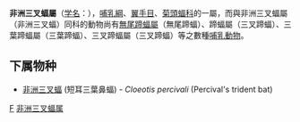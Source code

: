 {{Unreferenced|time=2019-04-10T10:05:49+00:00}}
{{Automatic taxobox
| taxon = Cloeotis
| authority =  
}}

'''非洲三叉蝠屬'''（[[学名|学名]]：{{lang|la|''Cloeotis''}}），[[哺乳綱|哺乳綱]]、[[翼手目|翼手目]]、[[菊頭蝠科|菊頭蝠科]]的一屬，而與非洲三叉蝠屬（非洲三叉蝠）同科的動物尚有[[無尾蹄蝠屬|無尾蹄蝠屬]]（無尾蹄蝠）、蹄蝠屬（三叉蹄蝠）、三葉蹄蝠屬（三葉蹄蝠）、三叉蹄蝠屬（三叉蹄蝠）等之數種[[哺乳動物|哺乳動物]]。

==下属物种==
* [[非洲三叉蝠|非洲三叉蝠]] (短耳三葉鼻蝠) - ''Cloeotis percivali'' (Percival's trident bat)

{{taxonbar}}
[[Category:菊頭蝠科|F]]
[[Category:非洲三叉蝠属|]]

{{Mammal-stub}}